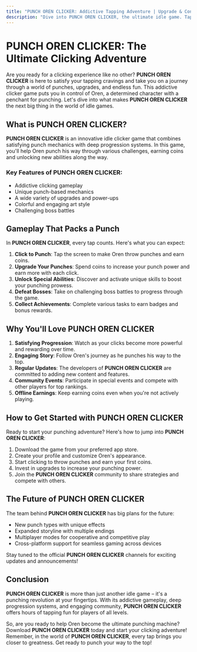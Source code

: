 ```yaml
---
title: "PUNCH OREN CLICKER: Addictive Tapping Adventure | Upgrade & Conquer"
description: "Dive into PUNCH OREN CLICKER, the ultimate idle game. Tap to punch, upgrade abilities, and conquer challenges. Experience addictive gameplay and endless fun. Download now!"
---
```



# PUNCH OREN CLICKER: The Ultimate Clicking Adventure

Are you ready for a clicking experience like no other? **PUNCH OREN CLICKER** is here to satisfy your tapping cravings and take you on a journey through a world of punches, upgrades, and endless fun. This addictive clicker game puts you in control of Oren, a determined character with a penchant for punching. Let's dive into what makes **PUNCH OREN CLICKER** the next big thing in the world of idle games.

## What is PUNCH OREN CLICKER?

**PUNCH OREN CLICKER** is an innovative idle clicker game that combines satisfying punch mechanics with deep progression systems. In this game, you'll help Oren punch his way through various challenges, earning coins and unlocking new abilities along the way.

### Key Features of PUNCH OREN CLICKER:

- Addictive clicking gameplay
- Unique punch-based mechanics
- A wide variety of upgrades and power-ups
- Colorful and engaging art style
- Challenging boss battles

## Gameplay That Packs a Punch

In **PUNCH OREN CLICKER**, every tap counts. Here's what you can expect:

1. **Click to Punch**: Tap the screen to make Oren throw punches and earn coins.
2. **Upgrade Your Punches**: Spend coins to increase your punch power and earn more with each click.
3. **Unlock Special Abilities**: Discover and activate unique skills to boost your punching prowess.
4. **Defeat Bosses**: Take on challenging boss battles to progress through the game.
5. **Collect Achievements**: Complete various tasks to earn badges and bonus rewards.

## Why You'll Love PUNCH OREN CLICKER

1. **Satisfying Progression**: Watch as your clicks become more powerful and rewarding over time.
2. **Engaging Story**: Follow Oren's journey as he punches his way to the top.
3. **Regular Updates**: The developers of **PUNCH OREN CLICKER** are committed to adding new content and features.
4. **Community Events**: Participate in special events and compete with other players for top rankings.
5. **Offline Earnings**: Keep earning coins even when you're not actively playing.

## How to Get Started with PUNCH OREN CLICKER

Ready to start your punching adventure? Here's how to jump into **PUNCH OREN CLICKER**:

1. Download the game from your preferred app store.
2. Create your profile and customize Oren's appearance.
3. Start clicking to throw punches and earn your first coins.
4. Invest in upgrades to increase your punching power.
5. Join the **PUNCH OREN CLICKER** community to share strategies and compete with others.

## The Future of PUNCH OREN CLICKER

The team behind **PUNCH OREN CLICKER** has big plans for the future:

- New punch types with unique effects
- Expanded storyline with multiple endings
- Multiplayer modes for cooperative and competitive play
- Cross-platform support for seamless gaming across devices

Stay tuned to the official **PUNCH OREN CLICKER** channels for exciting updates and announcements!

## Conclusion

**PUNCH OREN CLICKER** is more than just another idle game – it's a punching revolution at your fingertips. With its addictive gameplay, deep progression systems, and engaging community, **PUNCH OREN CLICKER** offers hours of tapping fun for players of all levels.

So, are you ready to help Oren become the ultimate punching machine? Download **PUNCH OREN CLICKER** today and start your clicking adventure! Remember, in the world of **PUNCH OREN CLICKER**, every tap brings you closer to greatness. Get ready to punch your way to the top!
